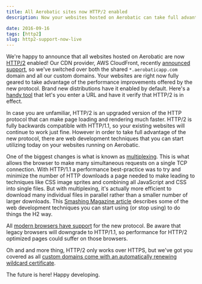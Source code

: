 ```yaml
---
title: All Aerobatic sites now HTTP/2 enabled
description: Now your websites hosted on Aerobatic can take full advantage of the performance benefits of HTTP/2.

date: 2016-09-16
tags: [http2]
slug: http2-support-now-live
---
```


We're happy to announce that all websites hosted on Aerobatic are now [HTTP/2](http://qnimate.com/post-series/http2-complete-tutorial/) enabled! Our CDN provider, AWS CloudFront, recently [announced support](https://aws.amazon.com/about-aws/whats-new/2016/09/amazon-cloudfront-now-supports-http2/), so we've switched over both the shared `*.aerobaticapp.com` domain and all our custom domains. Your websites are right now fully geared to take advantage of the performance improvements offered by the new protocol. Brand new distributions have it enabled by default. Here's a [handy tool](https://tools.keycdn.com/http2-test) that let's you enter a URL and have it verify that HTTP/2 is in effect.

In case you are unfamiliar, HTTP/2 is an upgraded version of the HTTP protocol that can make page loading and rendering much faster. HTTP/2 is fully backwards compatible with HTTP/1.1, so your existing websites will continue to work just fine. However in order to take full advantage of the new protocol, there are web development techniques that you can start utilizing today on your websites running on Aerobatic.

One of the biggest changes is what is known as [multiplexing](http://qnimate.com/what-is-multiplexing-in-http2/). This is what allows the browser to make many simultaneous requests on a single TCP connection. With HTTP/1.1 a performance best-practice was to try and minimize the number of HTTP downloads a page needed to make leading to techniques like CSS image sprites and combining all JavaScript and CSS into single files. But with multiplexing, it's actually more efficient to download many individual files in parallel rather than a smaller number of larger downloads. This [Smashing Magazine article](https://www.smashingmagazine.com/2016/02/getting-ready-for-http2/#how-to-prepare-for-http2-now) describes some of the web development techniques you can start using (or stop using) to do things the H2 way.

All [modern browsers have support](http://caniuse.com/#feat=http2) for the new protocol. Be aware that legacy browsers will downgrade to HTTP/1.1, so performance for HTTP/2 optimized pages could suffer on those browsers.

Oh and and more thing, HTTP/2 only works over HTTPS, but we've got you covered as all [custom domains come with an automatically renewing wildcard certificate](/docs/custom-domains-ssl/).

The future is here! Happy developing.
